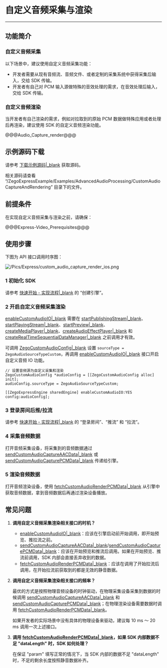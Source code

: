 # 自定义音频采集与渲染

- - -

## 功能简介

### 自定义音频采集

以下场景中，建议使用自定义音频采集功能：

- 开发者需要从现有音频流、音频文件、或者定制的采集系统中获得采集后输入，交给 SDK 传输。
- 开发者有自己对 PCM 输入源做特殊的音效处理的需求，在音效处理后输入，交给 SDK 传输。

### 自定义音频渲染

当开发者有自己渲染的需求，例如对拉取到的原始 PCM 数据做特殊应用或者处理后再渲染，建议使用 SDK 的自定义音频渲染功能。

@@@Audio_Capture_render@@@

## 示例源码下载

请参考 [下载示例源码\|_blank](!DownloadDemo/DownloadDemo) 获取源码。

相关源码请查看 “/ZegoExpressExample/Examples/AdvancedAudioProcessing/CustomAudioCaptureAndRendering” 目录下的文件。

## 前提条件

在实现自定义音频采集与渲染之前，请确保：

@@@Express-Video_Prerequisites@@@

## 使用步骤

下图为 API 接口调用时序图：

![/Pics/Express/custom_audio_capture_render_ios.png](//doc.oa.zego.im/Pics/Express/custom_audio_capture_render_ios.png)

### 1 初始化 SDK

请参考 [快速开始 - 实现流程\|_blank](!Integration/Solution_Implementation#CreateEngine) 的 “创建引擎”。

### 2 开启自定义音频采集渲染

<div class="mk-warning">

[enableCustomAudioIO\|_blank](@enableCustomAudioIO) 需要在 [startPublishingStream\|_blank](@startPublishingStream)、[startPlayingStream\|_blank](@startPlayingStream)、[startPreview\|_blank](@startPreview)、[createMediaPlayer\|_blank](@createMediaPlayer)、[createAudioEffectPlayer\|_blank](@createAudioEffectPlayer) 和 [createRealTimeSequentialDataManager\|_blank](@createRealTimeSequentialDataManager) 之前调用才有效。 
</div>

可调用 [ZegoCustomAudioConfig\|_blank](@-ZegoCustomAudioConfig) 设置 `sourceType = ZegoAudioSourceTypeCustom`，再调用 [enableCustomAudioIO\|_blank](@enableCustomAudioIO) 接口开启自定义音频 IO 功能。

```objc
// 设置音频源为自定义采集和渲染
ZegoCustomAudioConfig *audioConfig = [[ZegoCustomAudioConfig alloc] init];
audioConfig.sourceType = ZegoAudioSourceTypeCustom;

[[ZegoExpressEngine sharedEngine] enableCustomAudioIO:YES config:audioConfig];
```

### 3 登录房间后推/拉流

请参考 [快速开始 - 实现流程\|_blank](!Integration/Solution_Implementation#createroom) 的 “登录房间”、“推流” 和 “拉流”。

### 4 采集音频数据

打开音频采集设备，将采集到的音频数据通过 [sendCustomAudioCaptureAACData\|_blank](@sendCustomAudioCaptureAACData) 或 [sendCustomAudioCapturePCMData\|_blank](@sendCustomAudioCapturePCMData) 传递给引擎。

### 5 渲染音频数据

打开音频渲染设备，使用 [fetchCustomAudioRenderPCMData\|_blank](@fetchCustomAudioRenderPCMData) 从引擎中获取音频数据，拿到音频数据后再通过渲染设备播放。

## 常见问题

1. **调用自定义音频采集渲染相关接口的时机？**

    - [enableCustomAudioIO\|_blank](@enableCustomAudioIO)：应该在引擎启动前开始调用，即开始预览、推拉流之前。
    - [sendCustomAudioCaptureAACData\|_blank](@sendCustomAudioCaptureAACData)/[sendCustomAudioCapturePCMData\|_blank](@sendCustomAudioCapturePCMData)：应该在开始预览和推流后调用。如果在开始预览、推流前调用，SDK 内部会直接丢弃收到的数据。
    - [fetchCustomAudioRenderPCMData\|_blank](@fetchCustomAudioRenderPCMData)：应该在调用了开始拉流后调用，在开始拉流前获取到的都是无效的静音数据。

2. **调用自定义音频采集渲染相关接口的频率？**

    最优的方式是按照物理音频设备的时钟驱动，在物理采集设备采集到数据的时候调用 [sendCustomAudioCaptureAACData\|_blank](@sendCustomAudioCaptureAACData) 和 [sendCustomAudioCapturePCMData\|_blank](@sendCustomAudioCapturePCMData)；在物理渲染设备需要数据时调用 [fetchCustomAudioRenderPCMData\|_blank](@fetchCustomAudioRenderPCMData)。

    如果开发者的实际场景中没有具体的物理设备来驱动，建议每 10 ms ～ 20 ms 调用一次上述接口。

3. **调用 [fetchCustomAudioRenderPCMData\|_blank](@fetchCustomAudioRenderPCMData)，如果 SDK 内部数据不足 "dataLength" 时，SDK 如何处理？**

    在保证 "param" 填写正常的情况下，当 SDK 内部的数据不足 "dataLength" 时，不足的剩余长度按照静音数据补齐。
